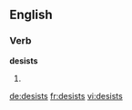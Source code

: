 ==English==

===Verb===
'''desists'''

# {{third-person singular of|desist}}

[[de:desists]]
[[fr:desists]]
[[vi:desists]]